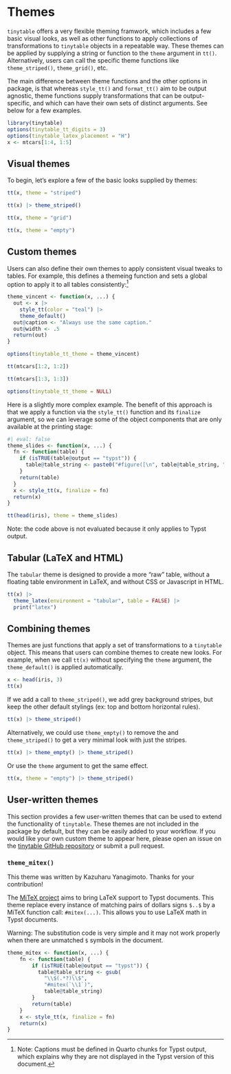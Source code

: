 # Themes

```{=html}
<script id="MathJax-script" async src="https://cdn.jsdelivr.net/npm/mathjax@3/es5/tex-mml-chtml.js"></script>
<script>
MathJax = {
  tex: {
    inlineMath: [['$', '$'], ['\\(', '\\)']]
  },
  svg: {
    fontCache: 'global'
  }
};
</script>
```

`tinytable` offers a very flexible theming framwork, which includes a few basic visual looks, as well as other functions to apply collections of transformations to `tinytable` objects in a repeatable way. These themes can be applied by supplying a string or function to the `theme` argument in `tt()`. Alternatively, users can call the specific theme functions like `theme_striped()`, `theme_grid()`, etc.

The main difference between theme functions and the other options in package, is that whereas `style_tt()` and `format_tt()` aim to be output agnostic, theme functions supply transformations that can be output-specific, and which can have their own sets of distinct arguments. See below for a few examples.

```r
library(tinytable)
options(tinytable_tt_digits = 3)
options(tinytable_latex_placement = "H")
x <- mtcars[1:4, 1:5]
```

## Visual themes

To begin, let's explore a few of the basic looks supplied by themes:

```r
tt(x, theme = "striped")
```

```r
tt(x) |> theme_striped()
```

```r
tt(x, theme = "grid")
```

```r
tt(x, theme = "empty")
```


## Custom themes

Users can also define their own themes to apply consistent visual tweaks to tables. For example, this defines a themeing function and sets a global option to apply it to all tables consistently:^[Note: Captions must be defined in Quarto chunks for Typst output, which explains why they are not displayed in the Typst version of this document.]

```r
theme_vincent <- function(x, ...) {
  out <- x |> 
    style_tt(color = "teal") |>
    theme_default()
  out@caption <- "Always use the same caption."
  out@width <- .5
  return(out)
}

options(tinytable_tt_theme = theme_vincent)

tt(mtcars[1:2, 1:2])

tt(mtcars[1:3, 1:3])

options(tinytable_tt_theme = NULL)
```


Here is a slightly more complex example. The benefit of this approach is that we apply a function via the `style_tt()` function and its `finalize` argument, so we can leverage some of the object components that are only available at the printing stage:

```r
#| eval: false
theme_slides <- function(x, ...) {
  fn <- function(table) {
    if (isTRUE(table@output == "typst")) {
      table@table_string <- paste0("#figure([\n", table@table_string, "\n])")
    }
    return(table)
  }
  x <- style_tt(x, finalize = fn)
  return(x)
}

tt(head(iris), theme = theme_slides)
```

Note: the code above is not evaluated because it only applies to Typst output.


::: {.content-visible unless-format="typst"}
## Tabular (LaTeX and HTML)

The `tabular` theme is designed to provide a more "raw" table, without a floating table environment in LaTeX, and without CSS or Javascript in HTML. 

```r
tt(x) |>
  theme_latex(environment = "tabular", table = FALSE) |>
  print("latex")
```
:::


## Combining themes

Themes are just functions that apply a set of transformations to a `tinytable` object. This means that users can combine themes to create new looks. For example, when we call `tt(x)` without specifying the `theme` argument, the `theme_default()` is applied automatically.

```r
x <- head(iris, 3)
tt(x)
```

If we add a call to `theme_striped()`, we add grey background stripes, but keep the other default stylings (ex: top and bottom horizontal rules). 


```r
tt(x) |> theme_striped()
```

Alternatively, we could use `theme_empty()` to remove the and `theme_striped()` to get a very minimal look with just the stripes.

```r
tt(x) |> theme_empty() |> theme_striped()
```

Or use the `theme` argument to get the same effect.

```r
tt(x, theme = "empty") |> theme_striped()
```

## User-written themes

This section provides a few user-written themes that can be used to extend the functionality of `tinytable`. These themes are not included in the package by default, but they can be easily added to your workflow. If you would like your own custom theme to appear here, please open an issue on the [tinytable GitHub repository](https://github.com/vincentarelbundock/tinytable/issues) or submit a pull request.

### `theme_mitex()`

This theme was written by Kazuharu Yanagimoto. Thanks for your contribution!

The [MiTeX project](https://typst.app/universe/package/mitex/) aims to bring LaTeX support to Typst documents. This theme replace every instance of matching pairs of dollars signs `$..$`  by a MiTeX function call: `#mitex(...)`. This allows you to use LaTeX math in Typst documents.

Warning: The substitution code is very simple and it may not work properly when there are unmatched `$` symbols in the document.

```r
theme_mitex <- function(x, ...) {
    fn <- function(table) {
        if (isTRUE(table@output == "typst")) {
          table@table_string <- gsub(
            "\\$(.*?)\\$",
            "#mitex(`\\1`)",
            table@table_string)
        }
        return(table)
    }
    x <- style_tt(x, finalize = fn)
    return(x)
}
```

